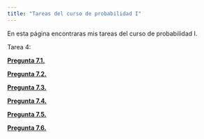 ```yaml
---
title: "Tareas del curso de probabilidad I"
---
```


En esta página encontraras mis tareas del curso de probabilidad I.

Tarea 4:


  **[Pregunta 7.1.](https://austriamax.github.io/austriamax.proba1.github.io/P7_1.html)**
  
  **[Pregunta 7.2.](https://austriamax.github.io/austriamax.proba1.github.io/P7_2.html)**
  
  **[Pregunta 7.3.](https://austriamax.github.io/austriamax.proba1.github.io/P7_3.html)**
  
  **[Pregunta 7.4.](https://austriamax.github.io/austriamax.proba1.github.io/P7_4.html)**
  
  **[Pregunta 7.5.](https://austriamax.github.io/austriamax.proba1.github.io/P7_5.html)**
  
  **[Pregunta 7.6.](https://austriamax.github.io/austriamax.proba1.github.io/P7_6.html)**
  
